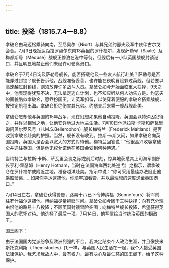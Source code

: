 ```yaml
---
---
---
```

title: 投降（1815.7.4—8.8）
---




拿破仑由马迈松乘骑向南，至尼奥尔（Niort）与其兄弟约瑟夫及军中伙伴古尔戈会合。7月3日晚抵达距拉罗契尔东南13英里的罗什福尔，发现萨勒号（Saale）及梅都斯号（Méduse）战舰正停泊在港中等待，但舰后有一小队英国战舰封锁港口，并且明显地禁止他们未经许可驶离港口。

拿破仑于7月4日询及萨勒号舰长，能否搭载他及一些友人航行赴美？萨勒号是否能穿过封锁？舰长告诉他，战舰准备妥善，也许能在夜晚冒险躲过英舰，但若要以高速越过封锁线，则须放弃许多战斗人员。拿破仑如今开始面临重大抉择，9天之中，他表现得犹豫不决，无法拿定逃亡计划，也不知应听从何人劝告方是。约瑟夫的面貌酷似拿破仑，愿乔扮国王，让英军扣留，以使穿着便服的拿破仑搭乘战舰，按预定航程出海。拿破仑拒绝伤害其兄弟。约瑟夫后来乘一艘战舰赴美。

拿破仑忘却他与英国的15年战争，现在幻想如果他自动投降，英国会以特殊囚犯待之，并许以相当之地，让他安详地过大地主生活。7月10日他派拉斯·卡斯和萨瓦里询问贝尔罗风号（H.M.S.Bellerophon）舰长梅特兰（Frederick Maitland）是否收到拿破仑赴美的护照。当然，舰长没有收到。拉斯·卡斯又问，如果拿破仑向英国投降，英国人是否会以宽大的方式对待他。梅特兰回答说：“他很高兴收容拿破仑并送往英国，但是他无权允诺他在英国会受到何种待遇。”

当梅特兰与拉斯·卡斯、萨瓦里会谈之际或前后时刻，惊异地获悉其上司海军副部长亨利·霍瑟姆（Henry Hotham，当时在法国海岸西北处巡弋）之指示，谓拿破仑在罗什福尔或附近之地，准备越洋赴美。指示中说：“你可采用最佳办法阻止他乘船驶离……如果你幸运逮捕他，你须牢加看管，并以最理想的速度送至英国港口。”

7月14日左右，拿破仑获得警告，路易十八已下令博纳福（Bonnefours）将军前往罗什福尔逮捕他。博纳福尽量拖延时间。拿破仑如今困于三种抉择：向有充分理由恨他的路易十八投降；不顾英国封锁冒险突围；向梅特兰舰长投降，希望获得英国人的宽怀对待。他选择了最后一项。7月14日，他写信给当时统治英国的摄政王。

国王阁下：

由于法国国内党派纷争及欧洲列强的不合，我决定结束个人政治生涯，并且像狄米斯托克利斯（Themistocles）[1]一样，与英国人民生活在一起，我个人接受英国法律保护。我乞求我故人中，最有权力、最有决心及最仁慈的国王阁下，给予这种保护。